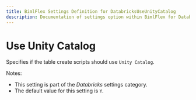 ---
title: BimlFlex Settings Definition for DatabricksUseUnityCatalog
description: Documentation of settings option within BimlFlex for DatabricksUseUnityCatalog
---
<head>
  <meta name="varigenceProduct" content="BimlFlex"></meta>
  <meta name="varigenceArticleType" content="Reference"></meta>
</head>


# Use Unity Catalog

Specifies if the table create scripts should use `Unity Catalog`.

Notes:

* This setting is part of the *Databricks* settings category.
* The default value for this setting is `Y`.
